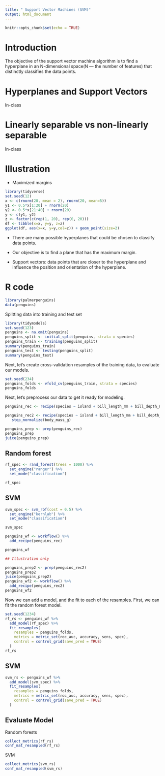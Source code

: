 ```yaml
---
title: " Support Vector Machines (SVM)"
output: html_document
---
```


```r
knitr::opts_chunk$set(echo = TRUE)
```

# Introduction

The objective of the support vector machine algorithm is to find a hyperplane in an N-dimensional space(N — the number of features) that distinctly classifies the data points.

# Hyperplanes and Support Vectors

In-class

# Linearly separable vs non-linearly separable

In-class

\vspace{5cm}

# Illustration

- Maximized margins

```r
library(tidyverse)
set.seed(12)
x <- c(rnorm(20, mean = 2), rnorm(20, mean=5))
y1 <- 0.5*x[1:20] + rnorm(20)
y2 <- 0.5*x[21:40] + rnorm(20)
y <- c(y1, y2)
z <- factor(c(rep(1, 20), rep(0, 20)))
df <- tibble(x=x, y=y, z=z)
ggplot(df, aes(x=x, y=y,col=z)) + geom_point(size=2)
```


- There are many possible hyperplanes that could be chosen to classify data points.

- Our objective is to find a plane that has the maximum margin.

- Support vectors: data points that are closer to the hyperplane and influence the position and orientation of the hyperplane.

# R code

```r
library(palmerpenguins)
data(penguins)

```

Splitting data into training and test set

```r
library(tidymodels)
set.seed(123)
penguins <- na.omit(penguins) 
penguins_split <- initial_split(penguins, strata = species)
penguins_train <- training(penguins_split)
summary(penguins_train)
penguins_test <- testing(penguins_split)
summary(penguins_test)

```


Next, let’s create cross-validation resamples of the training data, to evaluate our models.

```r
set.seed(234)
penguins_folds <- vfold_cv(penguins_train, strata = species)
penguins_folds
```

Next, let’s preprocess our data to get it ready for modeling.

```r
penguins_rec <- recipe(species ~ island + bill_length_mm + bill_depth_mm + flipper_length_mm + body_mass_g + sex, data = penguins_train) 

penguins_rec2 <- recipe(species ~ island + bill_length_mm + bill_depth_mm + flipper_length_mm + body_mass_g + sex, data = penguins_train)  %>%
   step_normalize(body_mass_g)

penguins_prep <- prep(penguins_rec)
penguins_prep
juice(penguins_prep)
```


## Random forest

```r
rf_spec <- rand_forest(trees = 1000) %>%
  set_engine("ranger") %>%
  set_mode("classification")

rf_spec
```

## SVM

```r
svm_spec <- svm_rbf(cost = 0.5) %>%
  set_engine("kernlab") %>%
  set_mode("classification")

svm_spec
```


```r
penguins_wf <- workflow() %>%
  add_recipe(penguins_rec)

penguins_wf
```

```r
## Illustration only

penguins_prep2 <- prep(penguins_rec2)
penguins_prep2
juice(penguins_prep2)
penguins_wf2 <- workflow() %>%
  add_recipe(penguins_rec2)
penguins_wf2
```

Now we can add a model, and the fit to each of the resamples. First, we can fit the random forest model.

```r
set.seed(1234)
rf_rs <- penguins_wf %>%
  add_model(rf_spec) %>%
  fit_resamples(
    resamples = penguins_folds,
    metrics = metric_set(roc_auc, accuracy, sens, spec),
    control = control_grid(save_pred = TRUE)
  )
rf_rs 

```

## SVM

```r
svm_rs <- penguins_wf %>%
  add_model(svm_spec) %>%
  fit_resamples(
    resamples = penguins_folds,
    metrics = metric_set(roc_auc, accuracy, sens, spec),
    control = control_grid(save_pred = TRUE)
  )

```

## Evaluate Model

Random forests

```r
collect_metrics(rf_rs)
conf_mat_resampled(rf_rs)
```

SVM

```r
collect_metrics(svm_rs)
conf_mat_resampled(svm_rs)
```